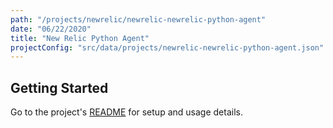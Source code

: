 ```yaml
---
path: "/projects/newrelic/newrelic-newrelic-python-agent"
date: "06/22/2020"
title: "New Relic Python Agent"
projectConfig: "src/data/projects/newrelic-newrelic-python-agent.json"
---
```


## Getting Started

Go to the project's [README](https://github.com/newrelic/newrelic-python-agent#readme) for setup and usage details.